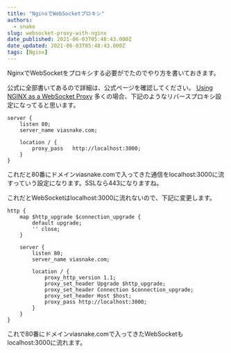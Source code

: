 ```yaml
---
title: "NginxでWebSocketプロキシ"
authors:
  - snake
slug: websocket-proxy-with-nginx
date_published: 2021-06-03T05:48:43.000Z
date_updated: 2021-06-03T05:48:43.000Z
tags: [Nginx]
---
```


NginxでWebSocketをプロキシする必要がでたのでやり方を書いておきます。

公式に全部書いてあるので詳細は、公式ページを確認してください。
[Using NGINX as a WebSocket Proxy](https://www.nginx.com/blog/websocket-nginx/)
多くの場合、下記のようなリバースプロキシ設定になってると思います。

```
server {
    listen 80;
    server_name viasnake.com;

    location / {
        proxy_pass   http://localhost:3000;
    }
}
```

これだと80番にドメインviasnake.comで入ってきた通信をlocalhost:3000に流すっていう設定になります。SSLなら443になりますね。

これだとWebSocketはlocalhost:3000に流れないので、下記に変更します。

```
http {
    map $http_upgrade $connection_upgrade {
        default upgrade;
        '' close;
    }

    server {
        listen 80;
        server_name viasnake.com;
        
        location / {
            proxy_http_version 1.1;
            proxy_set_header Upgrade $http_upgrade;
            proxy_set_header Connection $connection_upgrade;
            proxy_set_header Host $host;
            proxy_pass http://localhost:3000;
        }
    }
}
```

これで80番にドメインviasnake.comで入ってきたWebSocketもlocalhost:3000に流れます。
